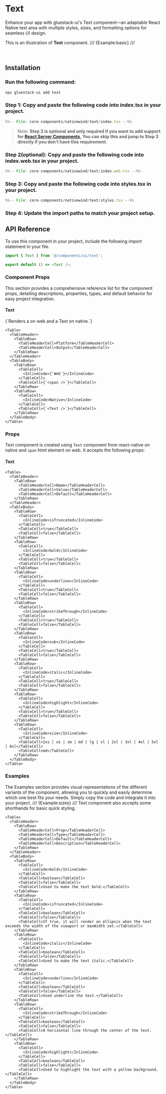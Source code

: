 
# Text

Enhance your app with gluestack-ui's Text component—an adaptable React Native text area with multiple styles, sizes, and formatting options for seamless UI design.

This is an illustration of **Text** component.
/// {Example:basic} ///

<br/>

## Installation

<Tabs>
  <TabItem label="CLI">
     
### Run the following command:
  ```bash
  npx gluestack-ui add text
  ```
  </TabItem>
  <TabItem label="Manual"> 

### Step 1: Copy and paste the following code into index.tsx in your project.

```jsx 
%%-- File: core-components/nativewind/text/index.tsx --%% 
```

> Note: **Step 2 is optional and only required if you want to add support for [React Server Components](https://vercel.com/blog/understanding-react-server-components), You can skip this and jump to Step 3 directly if you don't have this requirement.**

### Step 2(optional): Copy and paste the following code into index.web.tsx in your project.

```jsx 
%%-- File: core-components/nativewind/text/index.web.tsx --%% 
```

### Step 3: Copy and paste the following code into styles.tsx in your project.

```jsx 
%%-- File: core-components/nativewind/text/styles.tsx --%% 
```

### Step 4: Update the import paths to match your project setup.
</TabItem>
</Tabs>

## API Reference

To use this component in your project, include the following import statement in your file.

```ts
import { Text } from '@/components/ui/text';
```

```ts
export default () => <Text />;
```

### Component Props

This section provides a comprehensive reference list for the component props, detailing descriptions, properties, types, and default behavior for easy project integration.

#### Text

<p>{`Renders a <span /> on web and a Text on native.`}</p>


    <Table>
      <TableHeader>
        <TableRow>
          <TableHeaderCell>Platform</TableHeaderCell>
          <TableHeaderCell>Output</TableHeaderCell>
        </TableRow>
      </TableHeader>
      <TableBody>
        <TableRow>
          <TableCell>
            <InlineCode>{`Web`}</InlineCode>
          </TableCell>
          <TableCell>{`<span />`}</TableCell>
        </TableRow>
        <TableRow>
          <TableCell>
            <InlineCode>Native</InlineCode>
          </TableCell>
          <TableCell>{`<Text />`}</TableCell>
        </TableRow>
      </TableBody>
    </Table>

### Props

Text component is created using `Text` component from react-native on native and `span` html element on web. It accepts the following props: 

#### Text


    <Table>
      <TableHeader>
        <TableRow>
          <TableHeaderCell>Name</TableHeaderCell>
          <TableHeaderCell>Value</TableHeaderCell>
          <TableHeaderCell>Default</TableHeaderCell>
        </TableRow>
      </TableHeader>
      <TableBody>
        <TableRow>
          <TableCell>
            <InlineCode>isTruncated</InlineCode>
          </TableCell>
          <TableCell>true</TableCell>
          <TableCell>false</TableCell>
        </TableRow>
        <TableRow>
          <TableCell>
            <InlineCode>bold</InlineCode>
          </TableCell>
          <TableCell>true</TableCell>
          <TableCell>false</TableCell>
        </TableRow>
        <TableRow>
          <TableCell>
            <InlineCode>underline</InlineCode>
          </TableCell>
          <TableCell>true</TableCell>
          <TableCell>false</TableCell>
        </TableRow>
        <TableRow>
          <TableCell>
            <InlineCode>strikeThrough</InlineCode>
          </TableCell>
          <TableCell>true</TableCell>
          <TableCell>false</TableCell>
        </TableRow>
        <TableRow>
          <TableCell>
            <InlineCode>sub</InlineCode>
          </TableCell>
          <TableCell>true</TableCell>
          <TableCell>false</TableCell>
        </TableRow>
        <TableRow>
          <TableCell>
            <InlineCode>italic</InlineCode>
          </TableCell>
          <TableCell>true</TableCell>
          <TableCell>false</TableCell>
        </TableRow>
        <TableRow>
          <TableCell>
            <InlineCode>highlight</InlineCode>
          </TableCell>
          <TableCell>true</TableCell>
          <TableCell>false</TableCell>
        </TableRow>
        <TableRow>
          <TableCell>
            <InlineCode>size</InlineCode>
          </TableCell>
          <TableCell>2xs | xs | sm | md | lg | xl | 2xl | 3xl | 4xl | 5xl | 6xl</TableCell>
          <TableCell>md</TableCell>
        </TableRow>
      </TableBody>
    </Table>

### Examples

The Examples section provides visual representations of the different variants of the component, allowing you to quickly and easily determine which one best fits your needs. Simply copy the code and integrate it into your project.
/// {Example:sizes} ///
Text component also accepts some shorthands for basic quick styling.


    <Table>
      <TableHeader>
        <TableRow>
          <TableHeaderCell>Prop</TableHeaderCell>
          <TableHeaderCell>Type</TableHeaderCell>
          <TableHeaderCell>Default</TableHeaderCell>
          <TableHeaderCell>Description</TableHeaderCell>
        </TableRow>
      </TableHeader>
      <TableBody>
        <TableRow>
          <TableCell>
            <InlineCode>bold</InlineCode>
          </TableCell>
          <TableCell>boolean</TableCell>
          <TableCell>false</TableCell>
          <TableCell>Used to make the text bold.</TableCell>
        </TableRow>
        <TableRow>
          <TableCell>
            <InlineCode>isTruncated</InlineCode>
          </TableCell>
          <TableCell>boolean</TableCell>
          <TableCell>false</TableCell>
          <TableCell>If true, it will render an ellipsis when the text exceeds the width of the viewport or maxWidth set.</TableCell>
        </TableRow>
        <TableRow>
          <TableCell>
            <InlineCode>italic</InlineCode>
          </TableCell>
          <TableCell>boolean</TableCell>
          <TableCell>false</TableCell>
          <TableCell>Used to make the text italic.</TableCell>
        </TableRow>
        <TableRow>
          <TableCell>
            <InlineCode>underline</InlineCode>
          </TableCell>
          <TableCell>boolean</TableCell>
          <TableCell>false</TableCell>
          <TableCell>Used underline the text.</TableCell>
        </TableRow>
        <TableRow>
          <TableCell>
            <InlineCode>strikeThrough</InlineCode>
          </TableCell>
          <TableCell>boolean</TableCell>
          <TableCell>false</TableCell>
          <TableCell>A horizontal line through the center of the text.</TableCell>
        </TableRow>
        <TableRow>
          <TableCell>
            <InlineCode>highlight</InlineCode>
          </TableCell>
          <TableCell>boolean</TableCell>
          <TableCell>false</TableCell>
          <TableCell>Used to highlight the text with a yellow background.</TableCell>
        </TableRow>
      </TableBody>
    </Table>
